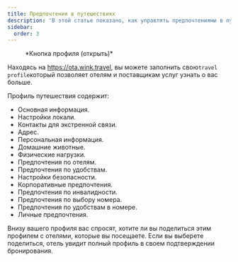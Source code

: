 ```yaml
---
title: Предпочтения в путешествиях
description: 'В этой статье показано, как управлять предпочтениями в путешествиях на Wink.'
sidebar:
  order: 3
---
```


<figure>
  <CloudinaryImage width="350" height="404" resize="scale" quality="best" alt="Кнопка учетной записи при аутентификации" src="academy/account-button-auth-open" errorImage="noimage_opaque_nyrtl0.png" />

  <figcaption>*Кнопка профиля (открыть)*</figcaption>
</figure>


Находясь на https://ota.wink.travel, вы можете заполнить свою`travel profile`который позволяет отелям и поставщикам услуг узнать о вас больше.

Профиль путешествия содержит:

* Основная информация.
* Настройки локали.
* Контакты для экстренной связи.
* Адрес.
* Персональная информация.
* Домашние животные.
* Физические нагрузки.
* Предпочтения по отелям.
* Предпочтения по удобствам.
* Настройки безопасности.
* Корпоративные предпочтения.
* Предпочтения по инвалидности.
* Предпочтения по выбору номера.
* Предпочтения по удобствам в номере.
* Личные предпочтения.

Внизу вашего профиля вас спросят, хотите ли вы поделиться этим профилем с отелями, которые вы посещаете. Если вы выберете поделиться, отель увидит полный профиль в своем подтверждении бронирования.

